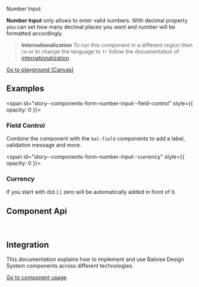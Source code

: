 
<bal-doc-banner id="story--components-form-number-input--basic" >Number Input</bal-doc-banner>

<bal-doc-lead>
  <b>Number Input</b> only allows to enter valid numbers. With decimal property you can set how many decimal places you
  want and number will be formatted accordingly.
</bal-doc-lead>

> **Internationalization** To run this component in a different region then `CH` or to change the language to `fr` follow the documentation of [internationalization](?path=/docs/development-internationalization--page).

<Canvas withSource="open">
  <Story id="components-form-number-input--basic" />
</Canvas>

<bal-doc-app>
  <bal-button-group class="mb-large" position="center">
    <a class="button is-primary" href="?path=/story/components-form-number-input--basic">
      Go to playground (Canvas)
    </a>
    <bal-doc-stackblitz
      framework="angular"
      template={Basic.parameters.docs.source.code}
      modules="number-input"
    ></bal-doc-stackblitz>
  </bal-button-group>
</bal-doc-app>

## Examples

<span id="story--components-form-number-input--field-control" style={{ opacity: 0 }}></span>

### Field Control

Combine the component with the `bal-field` components to add a label, validation message and more.

<Canvas>
  <Story id="components-form-number-input--field-control" />
</Canvas>

<span id="story--components-form-number-input--currency" style={{ opacity: 0 }}></span>

### Currency

If you start with dot (.) zero will be automatically added in front of it.

<Canvas>
  <Story id="components-form-number-input--currency" />
</Canvas>

## Component Api

<Description markdown={readme} />

<br />

## Integration

This documentation explains how to implement and use Baloise Design System components across different technologies.

<a class="button is-primary" href="?path=/docs/development-components--page">
  Go to component usage
</a>


<Description markdown={testing} />

<bal-doc-github link="/components/form/bal-number-input/stories/bal-number-input.docs.mdx"></bal-doc-github>

